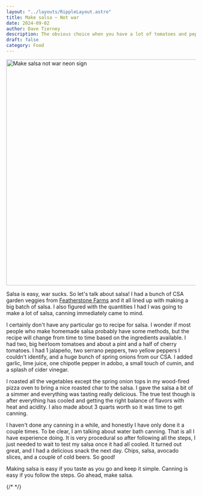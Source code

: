 ```yaml
---
layout: "../layouts/RippleLayout.astro"
title: Make salsa ~ Not war
date: 2024-09-02
author: Dave Tierney
description: The obvious choice when you have a lot of tomatoes and peppers
draft: false
category: Food
---
```



<Image
  src={salsa}
  alt="Make salsa not war neon sign"
  height="600"
  width="1200"
/>

Salsa is easy, war sucks. So let's talk about salsa! I had a bunch of CSA garden veggies from <a href="https://www.featherstonefarm.com/" target="_blank" rel="noopener" className="whitespace-nowrap underline decoration-neon transition hover:text-neon">Featherstone Farms</a> and it all lined up with making a big batch of salsa. I also figured with the quantities I had I was going to make a lot of salsa, canning immediately came to mind.

I certainly don't have any particular go to recipe for salsa. I wonder if most people who make homemade salsa probably have some methods, but the recipe will change from time to time based on the ingredients available. I had two, big heirloom tomatoes and about a pint and a half of cherry tomatoes. I had 1 jalapeño, two serrano peppers, two yellow peppers I couldn't identify, and a huge bunch of spring onions from our CSA. I added garlic, lime juice, one chipotle pepper in adobo, a small touch of cumin, and a splash of cider vinegar.

I roasted all the vegetables except the spring onion tops in my wood-fired pizza oven to bring a nice roasted char to the salsa. I gave the salsa a bit of a simmer and everything was tasting really delicious. The true test though is after everything has cooled and getting the right balance of flavors with heat and acidity. I also made about 3 quarts worth so it was time to get canning.

I haven't done any canning in a while, and honestly I have only done it a couple times. To be clear, I am talking about water bath canning. That is all I have experience doing. It is very procedural so after following all the steps, I just needed to wait to test my salsa once it had all cooled. It turned out great, and I had a delicious snack the next day. Chips, salsa, avocado slices, and a couple of cold beers. So good!

Making salsa is easy if you taste as you go and keep it simple. Canning is easy if you follow the steps. Go ahead, make salsa.

{/* <a href="" target="_blank" rel="noopener" className="whitespace-nowrap underline decoration-neon transition hover:text-neon"></a> */}
